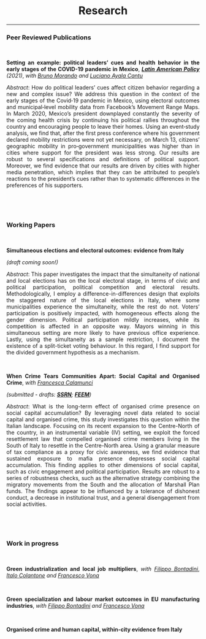 <div align="center">
# Research 
<div>


****

<div align="justify">

### Peer Reviewed Publications

<br />


**Setting an example: political leaders’ cues and health behavior in the early stages of the COVID-19 pandemic in Mexico**, <a href="https://onlinelibrary.wiley.com/doi/10.1111/lamp.12223" target="_blank">*__Latin American Policy__*</a> *(2021)*, *with* <a href="https://sites.google.com/view/brunomorando/home" target="_blank">*Bruno Morando*</a> *and* <a href="https://www.udlap.mx/ofertaacademica/profesores.aspx?cveCarrera=LEC&profesor=0024068&extracto=1" target="_blank">*Luciano Ayala Cantu*</a>

*Abstract*: How do political leaders’ cues affect citizen behavior regarding a new and complex issue? We address this question in the context of the early stages of the Covid‐19 pandemic in Mexico, using electoral outcomes and municipal‐level mobility data from Facebook's Movement Range Maps. In March 2020, Mexico's president downplayed constantly the severity of the coming health crisis by continuing his political rallies throughout the country and encouraging people to leave their homes. Using an event‐study analysis, we find that, after the first press conference where his government declared mobility restrictions were not yet necessary, on March 13, citizens’ geographic mobility in pro‐government municipalities was higher than in cities where support for the president was less strong. Our results are robust to several specifications and definitions of political support. Moreover, we find evidence that our results are driven by cities with higher media penetration, which implies that they can be attributed to people's reactions to the president's cues rather than to systematic differences in the preferences of his supporters.

<br />


<br />


### Working Papers

<br />

**Simultaneous elections and electoral outcomes: evidence from Italy** 

*(draft coming soon!)*

*Abstract*: This paper investigates the impact that the simultaneity of national and local elections has on the local electoral stage, in terms of civic and political participation, political competition and electoral results. Methodologically, I employ a difference-in-differences design that exploits the staggered nature of the local elections in Italy, where some municipalities experience the simultaneity, while the rest do not. Voters' participation is positively impacted, with homogeneous effects along the gender dimension. Political participation mildly increases, while its competition is affected in an opposite way. Mayors winning in this simultaneous setting are more likely to have previous office experience. Lastly, using the simultaneity as a sample restriction, I document the existence of a split-ticket voting behaviour. In this regard, I find support for the divided government hypothesis as a mechanism.

<br />

**When Crime Tears Communities Apart: Social Capital and Organised Crime**, *with* <a href="https://sites.google.com/view/francescacalamunci/home?authuser=0" target="_blank">*Francesca Calamunci*</a> 

*(submitted - drafts: <a href="https://papers.ssrn.com/sol3/papers.cfm?abstract_id=4431634" target="_blank">**SSRN**</a>; <a href="https://www.feem.it/en/publications/when-crime-tears-communities-apart-social-capital-and-organised-crime/" target="_blank">**FEEM**</a>)*

*Abstract*: What is the long-term effect of organised crime presence on social capital accumulation? By leveraging novel data related to social capital and organised crime, this study investigates this question within the Italian landscape. Focusing on its recent expansion to the Centre-North of the country, in an instrumental variable  (IV) setting, we exploit the forced resettlement law that compelled organised crime members living in the South of Italy to resettle in the Centre-North area. Using a granular measure of tax compliance as a proxy for civic awareness, we find evidence that sustained exposure to mafia presence depresses social capital accumulation. This finding applies to other dimensions of social capital, such as civic engagement and political participation. Results are robust to a series of robustness checks, such as the alternative strategy combining the migratory movements from the South and the allocation of Marshall Plan funds. The findings appear to be influenced by a tolerance of dishonest conduct, a decrease in institutional trust, and a general disengagement from social activities.

<br />

<br />

### Work in progress

<br />


**Green industrialization and local job multipliers**, *with* <a href="https://sites.google.com/view/fbontadini/home" target="_blank">*Filippo Bontadini*</a>, <a href="https://sites.google.com/view/italocolantone/home?authuser=0" target="_blank">*Italo Colantone*</a> *and* <a href="https://sites.google.com/view/francescovona/home" target="_blank">*Francesco Vona*</a>   

<br />

**Green specialization and labour market outcomes in EU manufacturing industries**, *with* <a href="https://sites.google.com/view/fbontadini/home" target="_blank">*Filippo Bontadini*</a> *and* <a href="https://sites.google.com/view/francescovona/home" target="_blank">*Francesco Vona*</a>   

<br />

**Organised crime and human capital, within-city evidence from Italy** 


